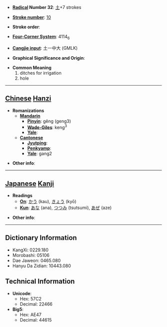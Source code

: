 * '''[[Wiktionary:Chinese radical index| Radical]] Number 32''': [[Wiktionary:Chinese radical index 土|土]]+7 strokes

* '''[[Wiktionary:Chinese total strokes index|Stroke number]]''': [[Wiktionary:Chinese total strokes index 10|10]]

* '''Stroke order''': 

* '''[[Wiktionary:Chinese four corner index|Four-Corner System]]''': 4114<sub>6</sub>

* '''[[Wiktionary:Chinese Cangjie index|Cangjie input]]''': 土一中大 (GMLK)

* '''Graphical Significance and Origin''': 

* '''Common Meaning'''
*#ditches for irrigation
*# hole


----

== [[Chinese]] [[Hanzi]] ==

* '''Romanizations'''
** '''[[Mandarin]]'''
*** '''[[Pinyin]]''': gěng (geng3)
*** '''[[Wade-Giles]]''': keng<sup>3</sup>
*** '''[[Yale]]''': 
** '''[[Cantonese]]'''
*** '''[[Jyutping]]''':
*** '''[[Penkyamp]]''': 
*** '''[[Yale]]''': gang2

* '''Other info''': 

----

== [[Japanese]] [[Kanji]] ==

* '''Readings'''
** '''[[On]]''': [[かう]] (kau), [[きょう]] (kyō)
** '''[[Kun]]''': [[あな]] (ana), [[つつみ]] (tsutsumi), [[あぜ]] (aze)

* '''Other info''':  

----

== Dictionary Information ==

* KangXi: 0229.180
* Morobashi: 05106
* Dae Jaweon: 0465.080
* Hanyu Da Zidian: 10443.080

== Technical Information ==

* '''Unicode''':
** Hex: 57C2
** Decimal: 22466
* '''Big5''':
** Hex: AE47
** Decimal: 44615